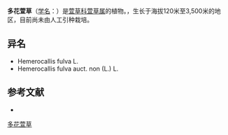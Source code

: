 {{Speciesbox
| name = 多花萱草
| status = 
| status_system = 
| image =
| genus = Hemerocallis
| species = multiflora
| authority = Stout
}}

'''多花萱草'''（[[学名|学名]]：{{lang|la|''Hemerocallis multiflora''}}）是[[萱草科|萱草科]][[萱草属|萱草属]]的植物。，生长于海拔120米至3,500米的地区，目前尚未由人工引种栽培。

== 异名 ==
* Hemerocallis fulva L.
* Hemerocallis fulva auct. non (L.) L.

== 参考文献 ==
<div class="references-small">
* {{cite web| url =http://www.bioinfo.cn/db05/KmzwSpecies.php?action=view&id=10519| title =多花萱草| work =《中国高等植物数据库全库》| publisher =中国科学院微生物研究所| author =昆明植物研究所| accessdate =2009-02-25| deadurl =yes| archiveurl =https://web.archive.org/web/20160305002805/http://www.bioinfo.cn/db05/KmzwSpecies.php?action=view&id=10519| archivedate =2016-03-05}}
</div>
{{Taxonbar|from=Q10933050}}

[[Category:萱草属|多花萱草]]


{{植物小作品}}